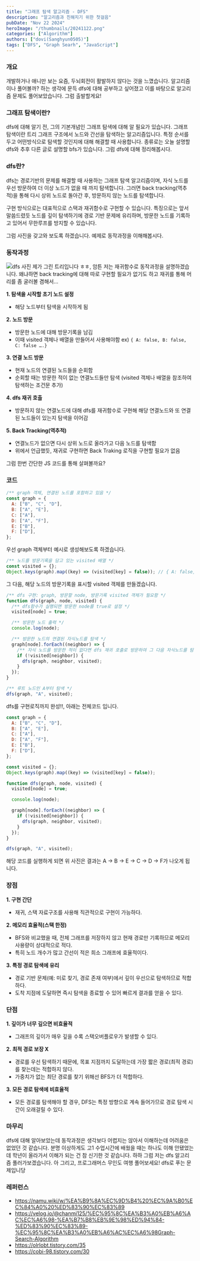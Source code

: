 ```yaml
---
title: "그래프 탐색 알고리즘 - DFS"
description: "알고리즘과 친해지기 위한 첫걸음"
pubDate: "Nov 22 2024"
heroImage: "/thumbnails/20241122.png"
categories: ["Algorithm"]
authors: ["dovi(Sanghyun0505)"]
tags: ["DFS", "Graph Searh", "JavaScript"]
---
```


### 개요

개발하거나 애니만 보는 요즘, 두뇌회전이 활발하지 않다는 것을 느꼈습니다. 알고리즘이나 풀어볼까? 하는 생각에 문득 dfs에 대해 공부하고 싶어졌고
이를 바탕으로 알고리즘 문제도 풀어보았습니다. 그럼 출발할게요!

### 그래프 탐색이란?

dfs에 대해 알기 전, 그의 기본개념인 그래프 탐색에 대해 알 필요가 있습니다. 그래프 탐색이란 트리 그래프 구조에서 노드와 간선을 탐색하는 알고리즘입니다.
특정 순서를 두고 어떤방식으로 탐색할 것인지에 대해 해결할 때 사용합니다. 종류로는 오늘 설명할 dfs와 추후 다른 글로 설명할 bfs가 있습니다.
그럼 dfs에 대해 정리해봅시다.

### dfs란?

dfs는 경로기반의 문제를 해결할 때 사용하는 그래프 탐색 알고리즘이며, 자식 노드를 우선 방문하여 더 이상 노드가 없을 때 까지 탐색합니다.
그러면 back tracking(역추적)을 통해 다시 상위 노드로 돌아간 후, 방문하지 않는 노드를 탐색합니다.

구현 방식으로는 대표적으로 스택과 재귀함수로 구현할 수 있습니다. 특징으로는 앞서 말씀드렸듯 노드를 깊이 탐색하기에 경로 기반 문제에 유리하며,
방문한 노드를 기록하고 있어서 무한루프를 방지할 수 있습니다.

그럼 사진을 갖고와 보도록 하겠습니다. 예제로 동작과정을 이해해봅시다.

### 동작과정

![dfs 사진](/thumbnails/20241122.png)
제가 그린 트리입니다 ㅎㅎ, 암튼 저는 재귀함수로 동작과정을 설명하겠습니다. 왜냐하면 back tracking에 대해 따로 구현할 필요가 없기도 하고 재귀를 통해 머리를 좀 굴러볼 겸해서...

**1. 탐색을 시작할 초기 노드 설정**

- 해당 노드부터 탐색을 시작하게 됨

**2. 노드 방문**

- 방문한 노드에 대해 방문기록을 남김
- 이때 visited 객체나 배열을 만들어서 사용해야함 ex) `{ A: false, B: false, C: false ….}`

**3. 연결 노드 방문**

- 현재 노드의 연결된 노드들을 순회함
- 순회할 때는 방문한 적이 없는 연결노드들만 탐색 (visited 객체나 배열을 참조하여 탐색하는 조건문 추가)

**4. dfs 재귀 호출**

- 방문하지 않는 연결노드에 대해 dfs를 재귀함수로 구현해 해당 연결노드와 또 연결된 노드들이 있는지 탐색을 이어감

**5. Back Tracking(역추적)**

- 연결노드가 없으면 다시 상위 노드로 올라가고 다음 노드를 탐색함
- 위에서 언급했듯, 재귀로 구현하면 Back Traking 로직을 구현할 필요가 없음

그럼 한번 간단한 JS 코드를 통해 살펴볼까요?

### 코드

```js
/** graph 객체, 연결된 노드를 포함하고 있음 */
const graph = {
  A: ["B", "C", "D"],
  B: ["A", "E"],
  C: ["A"],
  D: ["A", "F"],
  E: ["B"],
  F: ["D"],
};
```

우선 graph 객체부터 예시로 생성해보도록 하겠습니다.

```js
/** 노드를 방문기록을 담고 있는 visited 배열 */
const visited = {};
Object.keys(graph).map((key) => (visited[key] = false)); // { A: false, B: false, C: false, D: false, E: false, F: false }
```

그 다음, 해당 노드의 방문기록을 표시할 visited 객체를 만들겠습니다.

```js
/** dfs 구현: graph, 방문할 node, 방문기록 visited 객체가 필요함 */
function dfs(graph, node, visited) {
  /** dfs함수가 실행되면 방문한 node를 true로 설정 */
  visited[node] = true;

  /** 방문한 노드 출력 */
  console.log(node);

  /** 방문한 노드의 연결된 자식노드를 탐색 */
  graph[node].forEach((neighbor) => {
    /** 자식 노드를 방문한 적이 없다면 dfs 재귀 호출로 방문하여 그 다음 자식노드를 탐색 */
    if (!visited[neighbor]) {
      dfs(graph, neighbor, visited);
    }
  });
}

/** 루트 노드인 A부터 탐색 */
dfs(graph, "A", visited);
```

dfs를 구현로직까지 완성!!, 아래는 전체코드 입니다.

```js
const graph = {
  A: ["B", "C", "D"],
  B: ["A", "E"],
  C: ["A"],
  D: ["A", "F"],
  E: ["B"],
  F: ["D"],
};

const visited = {};
Object.keys(graph).map((key) => (visited[key] = false));

function dfs(graph, node, visited) {
  visited[node] = true;

  console.log(node);

  graph[node].forEach((neighbor) => {
    if (!visited[neighbor]) {
      dfs(graph, neighbor, visited);
    }
  });
}

dfs(graph, "A", visited);
```

해당 코드를 실행하게 되면 위 사진은 결과는 A -> B -> E -> C -> D -> F가 나오게 됩니다.

### 장점

**1. 구현 간단**

- 재귀, 스택 자료구조를 사용해 직관적으로 구현이 가능하다.

**2. 메모리 효율적(스택 한정)**

- BFS와 비교했을 때, 전체 그래프를 저장하지 않고 현재 경로만 기록하므로 메모리 사용량이 상대적으로 적다.
- 특히 노드 개수가 많고 간선이 적은 희소 그래프에 효율적이다.

**3. 특정 경로 탐색에 유리**

- 경로 기반 문제(예: 미로 찾기, 경로 존재 여부)에서 깊이 우선으로 탐색하므로 적합하다.
- 도착 지점에 도달하면 즉시 탐색을 종료할 수 있어 빠르게 결과를 얻을 수 있다.

### 단점

**1. 깊이가 너무 깊으면 비효율적**

- 그래프의 깊이가 매우 깊을 수록 스택오버플로우가 발생할 수 있다.

**2. 최적 경로 보장 X**

- 경로를 우선 탐색하기 때문에, 목표 지점까지 도달하는데 가장 짧은 경로(최적 경로)를 찾는데는 적합하지 않다.
- 가중치가 없는 최단 경로를 찾기 위해선 BFS가 더 적합하다.

**3. 모든 경로 탐색에 비효율적**

- 모든 경로를 탐색해야 할 경우, DFS는 특정 방향으로 계속 들어가므로 경로 탐색 시간이 오래걸릴 수 있다.

### 마무리

dfs에 대해 알아보았는데 동작과정은 생각보다 어렵지는 않아서 이해하는데 어려움은 없었던 것 같습니다.
분명 이상하게도 고1 수업시간에 배웠을 때는 하나도 이해 안됐었는데 학년이 올라가서 이해가 되는 건 참 신기한 것 같습니다.
하하 그럼 저는 dfs 알고리즘 풀러가보겠습니다. 아 그리고, 프로그래머스 무인도 여행 풀어보세요! dfs로 푸는 문제입니당

### 레퍼런스

- https://namu.wiki/w/%EA%B9%8A%EC%9D%B4%20%EC%9A%B0%EC%84%A0%20%ED%83%90%EC%83%89
- https://velog.io/@chanmi125/%EC%95%8C%EA%B3%A0%EB%A6%AC%EC%A6%98-%EA%B7%B8%EB%9E%98%ED%94%84-%ED%83%90%EC%83%89-%EC%95%8C%EA%B3%A0%EB%A6%AC%EC%A6%98Graph-Search-Algorithm
- https://olrlobt.tistory.com/35
- https://cobi-98.tistory.com/30
